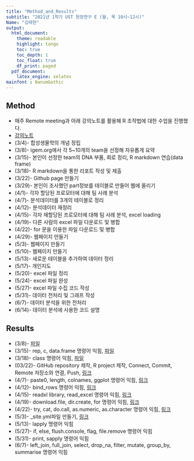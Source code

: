 ```yaml
---
title: "Method_and_Results"
subtitle: "2021년 1학기 UST 현장연구 E (월, 목 10시~12시)"
Name: "김태현"
output:
  html_document:
    theme: readable
    highlight: tango
    toc: true
    toc_depth: 1
    toc_float: true
    df_print: paged
  pdf_document:
    latex_engine: xelatex
mainfont : NanumGothic
---
```

## Method
* 매주 Remote meeting과 아래 강의노트를 활용해 R 조작법에 대한 수업을 진행했다.
* [강의노트](https://greendaygh.github.io/researchE2021/ResearchE-lecturenote.html)
* (3/4)- 합성생물학의 개념 정립
* (3/8)- igem.org에서 각 5~10개의 team을 선정해 자유롭게 요약
* (3/15)- 본인이 선정한 team의 DNA 부품, 회로 정리, R markdown 연습(data frame)
* (3/18)- R markdown을 통한 리포트 작성 및 제출
* (3/22)- Github page 만들기
* (3/29)- 본인이 조사했던 part정보를 테이블로 만들어 웹에 올리기
* (4/1)- 각자 할당된 프로모터에 대해 팀 사례 분석
* (4/7)- 분석데이터를 3개의 테이블로 정리
* (4/12)- 분석데이터 재정리
* (4/15)- 각자 재할당된 프로모터에 대해 팀 사례 분석, excel loading
* (4/19)- 다른 사람의 excel 파일 다운로드 및 병합
* (4/22)- for 문을 이용한 파일 다운로드 및 병합
* (4/29)- 웹페이지 만들기
* (5/3)- 웹페이지 만들기
* (5/10)- 웹페이지 만들기
* (5/13)- 새로운 테이블을 추가하여 데이터 정리
* (5/17)- 개인지도
* (5/20)- excel 파일 정리
* (5/24)- excel 파일 완성
* (5/27)- excel 파일 수집 코드 작성
* (5/31)- 데이터 전처리 및 그래프 작성
* (6/7)- 데이터 분석을 위한 전처리
* (6/14)- 데이터 분석에 사용한 코드 설명

## Results
* (3/8)- [파일](210311 현장연구_김태현_210311_160543.pdf)
* (3/15)- rep, c, data.frame 명령어 익힘, [파일](0315_김태현.pdf)
* (3/18)- class 명령어 익힘, [파일](Test_user03.pdf)
* (03/22)- GitHub repository 제작, R project 제작, Connect, Commit, Remote 저장소와 연결, Push, [링크](https://th-kim310.github.io/ResearchE/)
* (4/7)- paste0, length, colnames, ggplot 명령어 익힘, [링크](https://th-kim310.github.io/igemE/)
* (4/12)- bind_rows 명령어 익힘, [링크](https://th-kim310.github.io/igemE/)
* (4/15)- readxl library, read_excel 명령어 익힘, [링크](https://th-kim310.github.io/igemE/)
* (4/19)- download.file, dir.create, for 명령어 익힘, [링크](https://th-kim310.github.io/igemE/)
* (4/22)- try, cat, do.call, as.numeric, as.character 명령어 익힘, [링크](https://th-kim310.github.io/igemE/)
* (5/3)- _site.yml파일 만들기, [링크](https://th-kim310.github.io/researcheweb/)
* (5/13)- lapply 명령어 익힘
* (5/27)- if, else, flush.console, flag, file.remove 명령어 익힘
* (5/31)- print, sapply 명령어 익힘
* (6/7)- left_join, full_join, select, drop_na, filter, mutate, group_by, summarise 명령어 익힘










